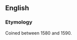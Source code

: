 {{also|transitive-verb}}
==English==
{{wikipedia}}

===Etymology===
Coined between 1580 and 1590.<ref>
